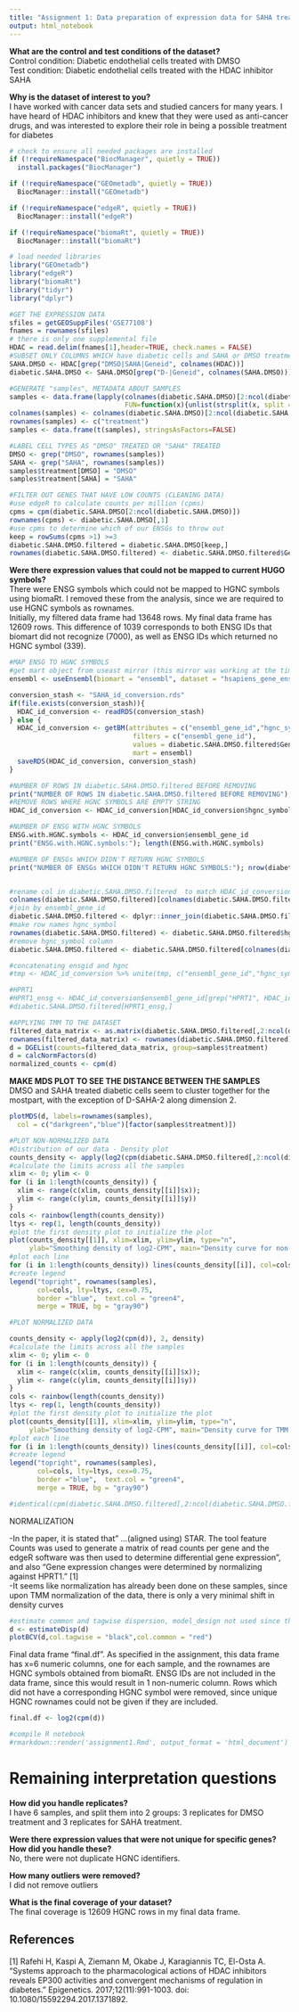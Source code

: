 ```yaml
---
title: "Assignment 1: Data preparation of expression data for SAHA treatment of diabetic endothelial cells"
output: html_notebook
---
```


**What are the control and test conditions of the dataset?**  
Control condition: Diabetic endothelial cells treated with DMSO  
Test condition: Diabetic endothelial cells  treated with the HDAC inhibitor SAHA  

**Why is the dataset of interest to you?**  
I have worked with cancer data sets and studied cancers for many years. I have heard of HDAC inhibitors and knew that they were used as anti-cancer drugs, and was interested to explore their role in being a possible treatment for diabetes  


```r
# check to ensure all needed packages are installed
if (!requireNamespace("BiocManager", quietly = TRUE))
  install.packages("BiocManager")

if (!requireNamespace("GEOmetadb", quietly = TRUE))
  BiocManager::install("GEOmetadb")

if (!requireNamespace("edgeR", quietly = TRUE))
  BiocManager::install("edgeR")

if (!requireNamespace("biomaRt", quietly = TRUE))
  BiocManager::install("biomaRt")
```



```r
# load needed libraries
library("GEOmetadb")
library("edgeR")
library("biomaRt")
library("tidyr")
library("dplyr")

```


```r
#GET THE EXPRESSION DATA
sfiles = getGEOSuppFiles('GSE77108')
fnames = rownames(sfiles)
# there is only one supplemental file
HDAC = read.delim(fnames[1],header=TRUE, check.names = FALSE)
#SUBSET ONLY COLUMNS WHICH have diabetic cells and SAHA or DMSO treatment
SAHA.DMSO <- HDAC[grep("DMSO|SAHA|Geneid", colnames(HDAC))]
diabetic.SAHA.DMSO <- SAHA.DMSO[grep("D-|Geneid", colnames(SAHA.DMSO))]
```


```r
#GENERATE "samples", METADATA ABOUT SAMPLES
samples <- data.frame(lapply(colnames(diabetic.SAHA.DMSO)[2:ncol(diabetic.SAHA.DMSO)], 
                             FUN=function(x){unlist(strsplit(x, split = "\\."))[c(2)]}))
colnames(samples) <- colnames(diabetic.SAHA.DMSO)[2:ncol(diabetic.SAHA.DMSO)]
rownames(samples) <- c("treatment")
samples <- data.frame(t(samples), stringsAsFactors=FALSE)

#LABEL CELL TYPES AS "DMSO" TREATED OR "SAHA" TREATED
DMSO <- grep("DMSO", rownames(samples))
SAHA <- grep("SAHA", rownames(samples))
samples$treatment[DMSO] = "DMSO"
samples$treatment[SAHA] = "SAHA"
```


```r
#FILTER OUT GENES THAT HAVE LOW COUNTS (CLEANING DATA)
#use edgeR to calculate counts per million (cpms)
cpms = cpm(diabetic.SAHA.DMSO[2:ncol(diabetic.SAHA.DMSO)])
rownames(cpms) <- diabetic.SAHA.DMSO[,1]
#use cpms to determine which of our ENSGs to throw out
keep = rowSums(cpms >1) >=3
diabetic.SAHA.DMSO.filtered = diabetic.SAHA.DMSO[keep,]
rownames(diabetic.SAHA.DMSO.filtered) <- diabetic.SAHA.DMSO.filtered$Geneid
```


**Were there expression values that could not be mapped to current HUGO symbols?**  
There were ENSG symbols which could not be mapped to HGNC symbols using biomaRt. I removed these from the analysis, since we are required to use HGNC symbols as rownames.  
Initially, my filtered data frame had 13648 rows. My final data frame has 12609 rows. This difference of 1039 corresponds to both ENSG IDs that biomart did not recognize (7000), as well as ENSG IDs which returned no HGNC symbol (339).  



```r
#MAP ENSG TO HGNC SYMBOLS
#get mart object from useast mirror (this mirror was working at the time of running)
ensembl <- useEnsembl(biomart = "ensembl", dataset = "hsapiens_gene_ensembl", mirror = "useast")

conversion_stash <- "SAHA_id_conversion.rds"
if(file.exists(conversion_stash)){
  HDAC_id_conversion <- readRDS(conversion_stash)
} else {
  HDAC_id_conversion <- getBM(attributes = c("ensembl_gene_id","hgnc_symbol"),
                               filters = c("ensembl_gene_id"),
                               values = diabetic.SAHA.DMSO.filtered$Geneid,
                               mart = ensembl)
  saveRDS(HDAC_id_conversion, conversion_stash)
}

#NUMBER OF ROWS IN diabetic.SAHA.DMSO.filtered BEFORE REMOVING
print("NUMBER OF ROWS IN diabetic.SAHA.DMSO.filtered BEFORE REMOVING"); nrow(diabetic.SAHA.DMSO.filtered)
#REMOVE ROWS WHERE HGNC SYMBOLS ARE EMPTY STRING
HDAC_id_conversion <- HDAC_id_conversion[HDAC_id_conversion$hgnc_symbol != "",]

#NUMBER OF ENSG WITH HGNC SYMBOLS
ENSG.with.HGNC.symbols <- HDAC_id_conversion$ensembl_gene_id
print("ENSG.with.HGNC.symbols:"); length(ENSG.with.HGNC.symbols)

#NUMBER OF ENSGs WHICH DIDN'T RETURN HGNC SYMBOLS
print("NUMBER OF ENSGs WHICH DIDN'T RETURN HGNC SYMBOLS:"); nrow(diabetic.SAHA.DMSO.filtered) - length(ENSG.with.HGNC.symbols)


#rename col in diabetic.SAHA.DMSO.filtered  to match HDAC_id_conversion
colnames(diabetic.SAHA.DMSO.filtered)[colnames(diabetic.SAHA.DMSO.filtered) == "Geneid"] <- "ensembl_gene_id"
#join by ensembl_gene_id
diabetic.SAHA.DMSO.filtered <- dplyr::inner_join(diabetic.SAHA.DMSO.filtered , HDAC_id_conversion, by="ensembl_gene_id" )
#make row names hgnc_symbol
rownames(diabetic.SAHA.DMSO.filtered) <- diabetic.SAHA.DMSO.filtered$hgnc_symbol
#remove hgnc_symbol column
diabetic.SAHA.DMSO.filtered <- diabetic.SAHA.DMSO.filtered[colnames(diabetic.SAHA.DMSO.filtered) != "hgnc_symbol"]

#concatenating ensgid and hgnc
#tmp <- HDAC_id_conversion %>% unite(tmp, c("ensembl_gene_id","hgnc_symbol")) 

#HPRT1
#HPRT1_ensg <- HDAC_id_conversion$ensembl_gene_id[grep("HPRT1", HDAC_id_conversion$hgnc_symbol)]
#diabetic.SAHA.DMSO.filtered[HPRT1_ensg,]
```



```r
#APPLYING TMM TO THE DATASET
filtered_data_matrix <- as.matrix(diabetic.SAHA.DMSO.filtered[,2:ncol(diabetic.SAHA.DMSO)])
rownames(filtered_data_matrix) <- rownames(diabetic.SAHA.DMSO.filtered)
d = DGEList(counts=filtered_data_matrix, group=samples$treatment)
d = calcNormFactors(d)
normalized_counts <- cpm(d)

```


**MAKE MDS PLOT TO SEE THE DISTANCE BETWEEN THE SAMPLES**  
DMSO and SAHA treated diabetic cells seem to cluster together for the mostpart, with the exception of D-SAHA-2 along dimension 2. 
```r

plotMDS(d, labels=rownames(samples),
  col = c("darkgreen","blue")[factor(samples$treatment)])
```



```r
#PLOT NON-NORMALIZED DATA
#Distribution of our data - Density plot
counts_density <- apply(log2(cpm(diabetic.SAHA.DMSO.filtered[,2:ncol(diabetic.SAHA.DMSO.filtered)])), 2, density)
#calculate the limits across all the samples
xlim <- 0; ylim <- 0
for (i in 1:length(counts_density)) {
  xlim <- range(c(xlim, counts_density[[i]]$x)); 
  ylim <- range(c(ylim, counts_density[[i]]$y))
}
cols <- rainbow(length(counts_density))
ltys <- rep(1, length(counts_density))
#plot the first density plot to initialize the plot
plot(counts_density[[1]], xlim=xlim, ylim=ylim, type="n", 
     ylab="Smoothing density of log2-CPM", main="Density curve for non-normalized counts per million", cex.lab = 0.85)
#plot each line
for (i in 1:length(counts_density)) lines(counts_density[[i]], col=cols[i], lty=ltys[i])
#create legend
legend("topright", rownames(samples),  
       col=cols, lty=ltys, cex=0.75, 
       border ="blue",  text.col = "green4", 
       merge = TRUE, bg = "gray90") 

#PLOT NORMALIZED DATA

counts_density <- apply(log2(cpm(d)), 2, density)
#calculate the limits across all the samples
xlim <- 0; ylim <- 0
for (i in 1:length(counts_density)) {
  xlim <- range(c(xlim, counts_density[[i]]$x)); 
  ylim <- range(c(ylim, counts_density[[i]]$y))
}
cols <- rainbow(length(counts_density))
ltys <- rep(1, length(counts_density))
#plot the first density plot to initialize the plot
plot(counts_density[[1]], xlim=xlim, ylim=ylim, type="n", 
     ylab="Smoothing density of log2-CPM", main="Density curve for TMM normalized counts per million", cex.lab = 0.85)
#plot each line
for (i in 1:length(counts_density)) lines(counts_density[[i]], col=cols[i], lty=ltys[i])
#create legend
legend("topright", rownames(samples),  
       col=cols, lty=ltys, cex=0.75, 
       border ="blue",  text.col = "green4", 
       merge = TRUE, bg = "gray90") 

#identical(cpm(diabetic.SAHA.DMSO.filtered[,2:ncol(diabetic.SAHA.DMSO.filtered)]), cpm(d$counts))
```

NORMALIZATION

-In the paper, it is stated that" ...(aligned using) STAR. The tool feature Counts was used to generate a matrix of read counts per gene and the edgeR software was then used to determine differential gene expression", and also "Gene expression changes were determined by normalizing against HPRT1." [1]  
-It seems like normalization has already been done on these samples, since upon TMM normalization of the data, there is only a very minimal shift in density curves  


```r
#estimate common and tagwise dispersion, model_design not used since there is only 1 dimension (i.e. cell type)
d <- estimateDisp(d)
plotBCV(d,col.tagwise = "black",col.common = "red")
```

Final data frame "final.df ".
As specified in the assignment, this data frame has x=6 numeric columns, one for each sample, and the rownames are HGNC symbols obtained from biomaRt. ENSG IDs are not included in the data frame, since this would result in 1 non-numeric column.  Rows which did not have a corresponding HGNC symbol were removed, since unique HGNC rownames could not be given if they are included.
```r
final.df <- log2(cpm(d))

```

```r
#compile R notebook
#rmarkdown::render('assignment1.Rmd', output_format = 'html_document')
```

# Remaining interpretation questions

**How did you handle replicates?**  
I have 6 samples, and split them into 2 groups: 3 replicates for DMSO treatment and 3 replicates for SAHA treatment.

**Were there expression values that were not unique for specific genes? How did you handle these?**  
No, there were not duplicate HGNC identifiers.

**How many outliers were removed?**  
 I did not remove outliers


**What is the final coverage of your dataset?**  
The final coverage is 12609 HGNC rows in my final data frame.


## References

[1] Rafehi H, Kaspi A, Ziemann M, Okabe J, Karagiannis TC, El-Osta A. "Systems approach to the pharmacological actions of HDAC inhibitors reveals EP300 activities and convergent mechanisms of regulation in diabetes." Epigenetics. 2017;12(11):991-1003. doi: 10.1080/15592294.2017.1371892.

